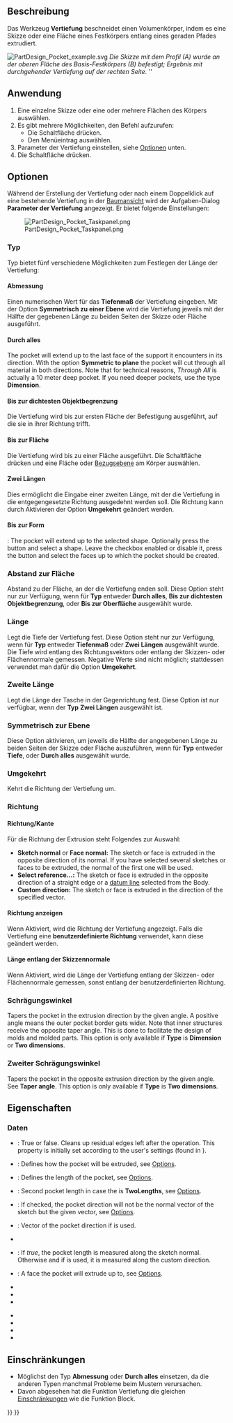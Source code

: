 <languages/>

{{Docnav/de
|[[PartDesign_AdditiveWedge/de|Additives Prisma]]
|[[PartDesign_Hole/de|Bohrung]]
|[[PartDesign_Workbench/de|PartDesign]]
|IconL=PartDesign_AdditiveWedge.svg
|IconR=PartDesign_Hole.svg
|IconC=Workbench_PartDesign.svg
}}

{{GuiCommand/de
|Name=PartDesign Pocket
|Name/de=PartDesign Vertiefung
|MenuLocation=PartDesign → Objekte abziehen → Vertiefung
|Workbenches=[[PartDesign_Workbench/de|PartDesign]]
|SeeAlso=[[PartDesign_Pad/de|PartDesign Aufpolsterung]]
}}

<span id="Description"></span>
==Beschreibung==

Das Werkzeug '''Vertiefung''' beschneidet einen Volumenkörper, indem es eine Skizze oder eine Fläche eines Festkörpers entlang eines geraden Pfades extrudiert.

[[File:PartDesign Pocket example.svg|none]]
''Die Skizze mit dem Profil (A) wurde an der oberen Fläche des Basis-Festkörpers (B) befestigt; Ergebnis mit durchgehender Vertiefung auf der rechten Seite. '' ''

<span id="Usage"></span>
==Anwendung==

# Eine einzelne Skizze oder eine oder mehrere Flächen des Körpers auswählen.
# Es gibt mehrere Möglichkeiten, den Befehl aufzurufen:
#* Die Schaltfläche {{Button|[[Image:PartDesign_Pocket.svg|16px]] [[PartDesign_Pocket/de|Vertiefung]]}} drücken.
#* Den Menüeintrag {{MenuCommand|Part Design → Objekte abziehen → [[Image:PartDesign_Pocket.svg|16px]] Vertiefung}} auswählen.
# Parameter der Vertiefung einstellen, siehe [[#Optionen|Optionen]] unten.
# Die Schaltfläche {{Button|OK}} drücken.

<span id="Options"></span>
==Optionen==

Während der Erstellung der Vertiefung oder nach einem Doppelklick auf eine bestehende Vertiefung in der [[Tree_view/de|Baumansicht]] wird der Aufgaben-Dialog '''Parameter der Vertiefung''' angezeigt. Er bietet folgende Einstellungen:

[[Image:PartDesign_Pocket_Taskpanel.png|frame|left]]

<span id="Type"></span>
===Typ===

Typ bietet fünf verschiedene Möglichkeiten zum Festlegen der Länge der Vertiefung:

<span id="Dimension"></span>
====Abmessung====

Einen numerischen Wert für das '''Tiefenmaß''' der Vertiefung eingeben. Mit der Option '''Symmetrisch zu einer Ebene''' wird die Vertiefung jeweils mit der Hälfte der gegebenen Länge zu beiden Seiten der Skizze oder Fläche ausgeführt.

<span id="Through_all"></span>
====Durch alles====

The pocket will extend up to the last face of the support it encounters in its direction. With the option '''Symmetric to plane''' the pocket will cut through all material in both directions. Note that for technical reasons, ''Through All'' is actually a 10 meter deep pocket. If you need deeper pockets, use the type '''Dimension'''.

<span id="To_first"></span>
====Bis zur dichtesten Objektbegrenzung====

Die Vertiefung wird bis zur ersten Fläche der Befestigung ausgeführt, auf die sie in ihrer Richtung trifft.

<span id="Up_to_face"></span>
==== Bis zur Fläche  ====

Die Vertiefung wird bis zu einer Fläche ausgeführt. Die Schaltfläche {{Button|Fläche auswählen}} drücken und eine Fläche oder [[PartDesign_Plane/de|Bezugsebene]] am Körper auswählen.

<span id="Two_dimensions"></span>
====Zwei Längen====

Dies ermöglicht die Eingabe einer zweiten Länge, mit der die Vertiefung in die entgegengesetzte Richtung ausgedehnt werden soll. Die Richtung kann durch Aktivieren der Option '''Umgekehrt''' geändert werden.

<span id="Up_to_shape"></span>
====Bis zur Form====

{{Version|1.0}}: The pocket will extend up to the selected shape. Optionally press the {{Button|Select shape}} button and select a shape. Leave the {{Button|Select all faces}} checkbox enabled or disable it, press the {{Button|Select}} button and select the faces up to which the pocket should be created.

<span id="Offset_to_face"></span>
===Abstand zur Fläche===

Abstand zu der Fläche, an der die Vertiefung enden soll. Diese Option steht nur zur Verfügung, wenn für '''Typ''' entweder '''Durch alles''', '''Bis zur dichtesten Objektbegrenzung''',  oder '''Bis zur Oberfläche''' ausgewählt wurde.

<span id="Length"></span>
===Länge===

Legt die Tiefe der Vertiefung fest. Diese Option steht nur zur Verfügung, wenn für '''Typ''' entweder '''Tiefenmaß''' oder '''Zwei Längen''' ausgewählt wurde. Die Tiefe wird entlang des Richtungsvektors oder entlang der Skizzen- oder Flächennormale gemessen. Negative Werte sind nicht möglich; stattdessen verwendet man dafür die Option '''Umgekehrt'''.

<span id="2nd_length"></span>
===Zweite Länge===

Legt die Länge der Tasche in der Gegenrichtung fest. Diese Option ist nur verfügbar, wenn der '''Typ''' '''Zwei Längen''' ausgewählt ist.

<span id="Symmetric_to_plane"></span>
===Symmetrisch zur Ebene ===

Diese Option aktivieren, um jeweils die Hälfte der angegebenen Länge zu beiden Seiten der Skizze oder Fläche auszuführen, wenn für '''Typ''' entweder '''Tiefe''', oder '''Durch alles''' ausgewählt wurde.

<span id="Reversed"></span>
===Umgekehrt===

Kehrt die Richtung der Vertiefung um.

<span id="Direction"></span>
===Richtung===

<span id="Direction/edge"></span>
==== Richtung/Kante ====

Für die Richtung der Extrusion steht Folgendes zur Auswahl:

* '''Sketch normal''' or '''Face normal:''' The sketch or face is extruded in the opposite direction of its normal. If you have selected several sketches or faces to be extruded, the normal of the first one will be used.
* '''Select reference...:''' The sketch or face is extruded in the opposite direction of a straight edge or a [[PartDesign_Line|datum line]] selected from the Body.
* '''Custom direction:''' The sketch or face is extruded in the direction of the specified vector.

<span id="Show_direction"></span>
====Richtung anzeigen====

Wenn Aktiviert, wird die Richtung der Vertiefung angezeigt. Falls die Vertiefung eine '''benutzerdefinierte Richtung''' verwendet, kann diese geändert werden.

<span id="Length_along_sketch_normal"></span>
====Länge entlang der Skizzennormale====

Wenn Aktiviert, wird die Länge der Vertiefung entlang der Skizzen- oder Flächennormale gemessen, sonst entlang der benutzerdefinierten Richtung.

<span id="Taper_angle"></span>
===Schrägungswinkel===

Tapers the pocket in the extrusion direction by the given angle. A positive angle means the outer pocket border gets wider. Note that inner structures receive the opposite taper angle. This is done to facilitate the design of molds and molded parts. This option is only available if '''Type''' is '''Dimension''' or '''Two dimensions'''.

<span id="2nd_taper_angle"></span>
===Zweiter Schrägungswinkel===

Tapers the pocket in the opposite extrusion direction by the given angle. See '''Taper angle'''. This option is only available if '''Type''' is '''Two dimensions'''.

<span id="Properties"></span>
==Eigenschaften==

<span id="Data"></span>
===Daten===

{{TitleProperty|Part Design}}

* {{PropertyData|Refine|Bool}}: True or false. Cleans up residual edges left after the operation. This property is initially set according to the user's settings (found in {{MenuCommand|Preferences → Part Design → General → Model settings}}).

{{TitleProperty|Pocket}}

* {{PropertyData|Type|Enumeration}}: Defines how the pocket will be extruded, see [[#Options|Options]].
* {{PropertyData|Length|Length}}: Defines the length of the pocket, see [[#Options|Options]].
* {{PropertyData|Length2|Length}}: Second pocket length in case the {{PropertyData|Type}} is '''TwoLengths''', see [[#Options|Options]].
* {{PropertyData|Use Custom Vector|Bool}}: If checked, the pocket direction will not be the normal vector of the sketch but the given vector, see [[#Options|Options]].
* {{PropertyData|Direction|Vector}}: Vector of the pocket direction if {{PropertyData|Use Custom Vector}} is used.
* {{PropertyData|Reference Axis|LinkSub}}
* {{PropertyData|Along Sketch Normal|Bool}}: If ''true'', the pocket length is measured along the sketch normal. Otherwise and if {{PropertyData|Use Custom Vector}} is used, it is measured along the custom direction.
* {{PropertyData|Up To Face|LinkSub}}: A face the pocket will extrude up to, see [[#Options|Options]].
* {{PropertyData|Offset|Length}}
* {{PropertyData|Taper Angle|Angle}}
* {{PropertyData|Taper Angle2|Angle}}

{{TitleProperty|Sketch Based}}

* {{PropertyData|Profile|LinkSub}}
* {{PropertyData|Midplane|Bool}}
* {{PropertyData|Reversed|Bool}}
* {{PropertyData|Allow Multi Face|Bool}}

<span id="Limitations"></span>
==Einschränkungen==

* Möglichst den Typ '''Abmessung''' oder '''Durch alles''' einsetzen, da die anderen Typen manchmal Probleme beim Mustern verursachen.
* Davon abgesehen hat die Funktion Vertiefung die gleichen [[PartDesign_Pad/de#Einschränkungen|Einschränkungen]] wie die Funktion Block.


{{Docnav/de
|[[PartDesign_AdditiveWedge/de|Additives Prisma]]
|[[PartDesign_Hole/de|Bohrung]]
|[[PartDesign_Workbench/de|PartDesign]]
|IconL=PartDesign_AdditiveWedge.svg
|IconR=PartDesign_Hole.svg
|IconC=Workbench_PartDesign.svg
}}

{{PartDesign Tools navi{{#translation:}}}}
{{Userdocnavi{{#translation:}}}}